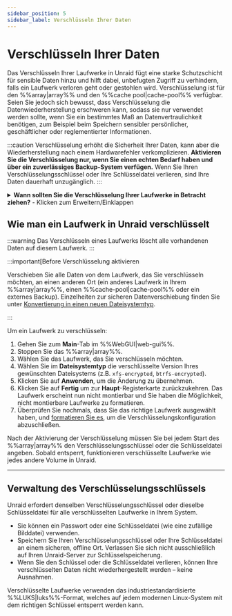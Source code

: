 ```yaml
---
sidebar_position: 5
sidebar_label: Verschlüsseln Ihrer Daten
---
```


# Verschlüsseln Ihrer Daten

Das Verschlüsseln Ihrer Laufwerke in Unraid fügt eine starke Schutzschicht für sensible Daten hinzu und hilft dabei, unbefugten Zugriff zu verhindern, falls ein Laufwerk verloren geht oder gestohlen wird. Verschlüsselung ist für den %%array|array%% und den %%cache pool|cache-pool%% verfügbar. Seien Sie jedoch sich bewusst, dass Verschlüsselung die Datenwiederherstellung erschweren kann, sodass sie nur verwendet werden sollte, wenn Sie ein bestimmtes Maß an Datenvertraulichkeit benötigen, zum Beispiel beim Speichern sensibler persönlicher, geschäftlicher oder reglementierter Informationen.

:::caution
Verschlüsselung erhöht die Sicherheit Ihrer Daten, kann aber die Wiederherstellung nach einem Hardwarefehler verkomplizieren. **Aktivieren Sie die Verschlüsselung nur, wenn Sie einen echten Bedarf haben und über ein zuverlässiges Backup-System verfügen.** Wenn Sie Ihren Verschlüsselungsschlüssel oder Ihre Schlüsseldatei verlieren, sind Ihre Daten dauerhaft unzugänglich.
:::

<details>
  <summary><strong>Wann sollten Sie die Verschlüsselung Ihrer Laufwerke in Betracht ziehen?</strong> - Klicken zum Erweitern/Einklappen</summary>

  - Sie speichern vertrauliche, regulierte oder sensible Daten auf Ihrem Unraid-Server.
  - Sie sind besorgt über Datendiebstahl, falls ein Laufwerk physisch entfernt oder gestohlen wird.
  - Sie müssen die organisatorischen oder gesetzlichen Anforderungen zum Datenschutz erfüllen.

  Wenn Sie Unraid hauptsächlich für Heimmedien oder nicht sensitive Dateien verwenden, ist die Verschlüsselung möglicherweise nicht notwendig und kann die Fehlersuche und Wiederherstellung erschweren.
</details>

## Wie man ein Laufwerk in Unraid verschlüsselt

:::warning
Das Verschlüsseln eines Laufwerks löscht alle vorhandenen Daten auf diesem Laufwerk.
:::

:::important\[Before Verschlüsselung aktivieren

Verschieben Sie alle Daten von dem Laufwerk, das Sie verschlüsseln möchten, an einen anderen Ort (ein anderes Laufwerk in Ihrem %%array|array%%, einen %%cache-pool|cache-pool%% oder ein externes Backup). Einzelheiten zur sicheren Datenverschiebung finden Sie unter [Konvertierung in einen neuen Dateisystemtyp](../../using-unraid-to/manage-storage/file-systems.mdx#converting-to-a-new-file-system-type).

:::

Um ein Laufwerk zu verschlüsseln:

1. Gehen Sie zum **Main**-Tab im %%WebGUI|web-gui%%.
2. Stoppen Sie das %%array|array%%.
3. Wählen Sie das Laufwerk, das Sie verschlüsseln möchten.
4. Wählen Sie im **Dateisystemtyp** die verschlüsselte Version Ihres gewünschten Dateisystems (z.B. `xfs-encrypted`, `btrfs-encrypted`).
5. Klicken Sie auf **Anwenden**, um die Änderung zu übernehmen.
6. Klicken Sie auf **Fertig** um zur **Haupt**-Registerkarte zurückzukehren. Das Laufwerk erscheint nun nicht montierbar und Sie haben die Möglichkeit, nicht montierbare Laufwerke zu formatieren.
7. Überprüfen Sie nochmals, dass Sie das richtige Laufwerk ausgewählt haben, und [formatieren Sie es](../../using-unraid-to/manage-storage/file-systems.mdx#creating-a-file-system-formatting), um die Verschlüsselungskonfiguration abzuschließen.

Nach der Aktivierung der Verschlüsselung müssen Sie bei jedem Start des %%array|array%% den Verschlüsselungsschlüssel oder die Schlüsseldatei angeben. Sobald entsperrt, funktionieren verschlüsselte Laufwerke wie jedes andere Volume in Unraid.

---

## Verwaltung des Verschlüsselungsschlüssels

Unraid erfordert denselben Verschlüsselungsschlüssel oder dieselbe Schlüsseldatei für alle verschlüsselten Laufwerke in Ihrem System.

- Sie können ein Passwort oder eine Schlüsseldatei (wie eine zufällige Bilddatei) verwenden.
- Speichern Sie Ihren Verschlüsselungsschlüssel oder Ihre Schlüsseldatei an einem sicheren, offline Ort. Verlassen Sie sich nicht ausschließlich auf Ihren Unraid-Server zur Schlüsselspeicherung.
- Wenn Sie den Schlüssel oder die Schlüsseldatei verlieren, können Ihre verschlüsselten Daten nicht wiederhergestellt werden – keine Ausnahmen.

Verschlüsselte Laufwerke verwenden das industriestandardisierte %%LUKS|luks%%-Format, welches auf jedem modernen Linux-System mit dem richtigen Schlüssel entsperrt werden kann.
